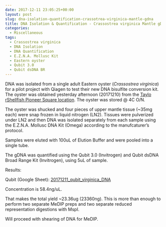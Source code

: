 ```yaml
---
date: 2017-12-11 23:05:25+00:00
layout: post
slug: dna-isolation-quantification-crassotrea-virginica-mantle-gdna
title: DNA Isolation & Quantification - Crassostrea virginica Mantle gDNA
categories:
  - Miscellaneous
tags:
  - Crassostrea virginica
  - DNA Isolation
  - DNA Quantification
  - E.Z.N.A. Mollusc Kit
  - Eastern oyster
  - Qubit 3.0
  - Qubit dsDNA BR
---
```


DNA was isolated from a single adult Eastern oyster (_Crassostrea virginica_) for a pilot project with Qiagen to test their new DNA bisulfite conversion kit. The oyster was obtained yesterday afternoon (20171210) from the [Taylo rShellfish Pioneer Square location](https://www.taylorshellfishfarms.com/location/pioneer-square). The oyster was stored @ 4C O/N.

The oyster was shucked and four pieces of upper mantle tissue (~35mg each) were snap frozen in liquid nitrogen (LN2). Tissues were pulverized under LN2 and then DNA was isolated separately from each sample using the E.Z.N.A. Mollusc DNA Kit (Omega) according to the manufcaturer's protocol.

Samples were eluted with 100uL of Elution Buffer and were pooled into a single tube.

The gDNA was quantified using the Qubit 3.0 (Invitrogen) and Qubit dsDNA Broad Range Kit (Invitrogen), using 5uL of sample.

Results:

Qubit (Google Sheet): [20171211_qubit_virginica_DNA](https://docs.google.com/spreadsheets/d/1C35zyjc10GNtBt-7z_BBr0Z_ArCZx91H5-Mc05C4evg/edit?usp=sharing)

Concentration is 58.4ng/uL.

That makes the total yield ~23.36ug (23360ng). This is more than enough to perform two separate MeDIP preps and two separate reduced representation digestions with MspI.

Will proceed with shearing of DNA for MeDIP.
